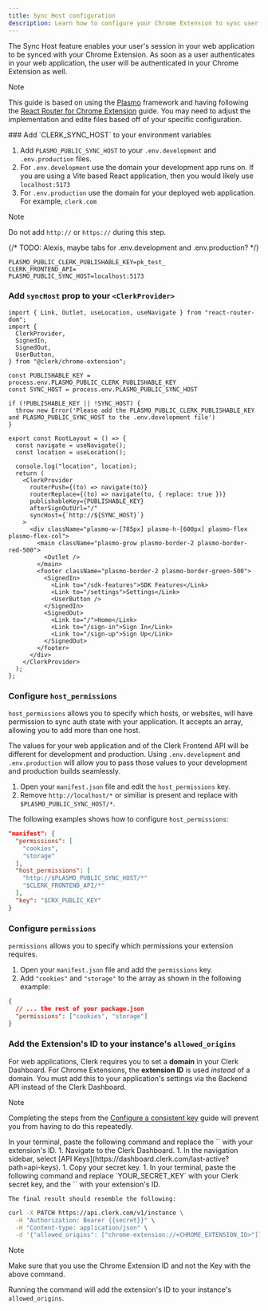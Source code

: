 ```yaml
---
title: Sync Host configuration
description: Learn how to configure your Chrome Extension to sync user authentication with your web application.
---
```


The Sync Host feature enables your user's session in your web application to be synced with your Chrome Extension. As soon as a user authenticates in your web application, the user will be authenticated in your Chrome Extension as well.

> [!NOTE]
> This guide is based on using the [Plasmo](https://www.plasmo.com/) framework and having following the [React Router for Chrome Extension](/docs/references/chrome-extension/add-react-router) guide. You may need to adjust the implementation and edite files based off of your specific configuration.

<Steps>
  ### Add `CLERK_SYNC_HOST` to your environment variables

  1. Add `PLASMO_PUBLIC_SYNC_HOST` to your `.env.development` and `.env.production` files.
  1. For `.env.development` use the domain your development app runs on. If you are using a Vite based React application, then you would likely use `localhost:5173`
  2. For `.env.production` use the domain for your deployed web application. For example, `clerk.com`

> [!NOTE] 
> Do not add `http://` or `https://` during this step.

  {/* TODO: Alexis, maybe tabs for .env.development and .env.production? */}
  ```tsx {{ filename: '.env.development', mark: [3], prettier: false }}
  PLASMO_PUBLIC_CLERK_PUBLISHABLE_KEY=pk_test_
  CLERK_FRONTEND_API=  
  PLASMO_PUBLIC_SYNC_HOST=localhost:5173
  ```
  
  ### Add `syncHost` prop to your `<ClerkProvider>`

  
  ```tsx {{ filename: 'src/popup/layouts/root-layout.tsx', mark: [10, [12,14], 27] }}
  import { Link, Outlet, useLocation, useNavigate } from "react-router-dom";
  import {
    ClerkProvider,
    SignedIn,
    SignedOut,
    UserButton,
  } from "@clerk/chrome-extension";

  const PUBLISHABLE_KEY = process.env.PLASMO_PUBLIC_CLERK_PUBLISHABLE_KEY
  const SYNC_HOST = process.env.PLASMO_PUBLIC_SYNC_HOST

  if (!PUBLISHABLE_KEY || !SYNC_HOST) {
    throw new Error('Please add the PLASMO_PUBLIC_CLERK_PUBLISHABLE_KEY and PLASMO_PUBLIC_SYNC_HOST to the .env.development file')
  }

  export const RootLayout = () => {
    const navigate = useNavigate();
    const location = useLocation();

    console.log("location", location);
    return (
      <ClerkProvider
        routerPush={(to) => navigate(to)}
        routerReplace={(to) => navigate(to, { replace: true })}
        publishableKey={PUBLISHABLE_KEY}
        afterSignOutUrl="/"
        syncHost={`http://${SYNC_HOST}`}
      >
        <div className="plasmo-w-[785px] plasmo-h-[600px] plasmo-flex plasmo-flex-col">
          <main className="plasmo-grow plasmo-border-2 plasmo-border-red-500">
            <Outlet />
          </main>
          <footer className="plasmo-border-2 plasmo-border-green-500">
            <SignedIn>
              <Link to="/sdk-features">SDK Features</Link>
              <Link to="/settings">Settings</Link>
              <UserButton />
            </SignedIn>
            <SignedOut>
              <Link to="/">Home</Link>
              <Link to="/sign-in">Sign In</Link>
              <Link to="/sign-up">Sign Up</Link>
            </SignedOut>
          </footer>
        </div>
      </ClerkProvider>
    );
  };
```

  ### Configure `host_permissions`

  `host_permissions` allows you to specify which hosts, or websites, will have permission to sync auth state with your application. It accepts an array, allowing you to add more than one host.

  The values for your web application and of the Clerk Frontend API will be different for development and production. Using `.env.development` and `.env.production` will allow you to pass those values to your development and production builds seamlessly.

  1. Open your `manifest.json` file and edit the `host_permissions` key.
  1. Remove `http://localhost/*` or similiar is present and replace with `$PLASMO_PUBLIC_SYNC_HOST/*`. 

  The following examples shows how to configure `host_permissions`:

  ```json {{ filename: '/package.json' }}
  "manifest": {
    "permissions": [
      "cookies",
      "storage"
    ],
    "host_permissions": [
      "http://$PLASMO_PUBLIC_SYNC_HOST/*"
      "$CLERK_FRONTEND_API/*"
    ],
    "key": "$CRX_PUBLIC_KEY"
  }
  ```

  ### Configure `permissions`

  `permissions` allows you to specify which permissions your extension requires.

  1. Open your `manifest.json` file and add the `permissions` key.
  1. Add `"cookies"` and `"storage"` to the array as shown in the following example:

  ```json {{ filename: '/package.json' }}
  {
    // ... the rest of your package.json
    "permissions": ["cookies", "storage"]
  }
  ```

  ### Add the Extension's ID to your instance's `allowed_origins`

  For web applications, Clerk requires you to set a **domain** in your Clerk Dashboard. For Chrome Extensions, the **extension ID** is used _instead_ of a domain. You must add this to your application's settings via the Backend API instead of the Clerk Dashboard.

  > [!NOTE]
  > Completing the steps from the [Configure a consistent key](/docs/references/chrome-extension/configure-consistent-key) guide will prevent you from having to do this repeatedly.

  <SignedIn>
    In your terminal, paste the following command and replace the `<CHROME_EXTENSION_KEY>` with your extension's ID.
  </SignedIn>

  <SignedOut>
    1. Navigate to the Clerk Dashboard.
    1. In the navigation sidebar, select [API Keys](https://dashboard.clerk.com/last-active?path=api-keys).
    1. Copy your secret key.
    1. In your terminal, paste the following command and replace `YOUR_SECRET_KEY` with your Clerk secret key, and the `<CHROME_EXTENSION_KEY>` with your extension's ID.

    The final result should resemble the following:
  </SignedOut>

  ```bash {{ filename: 'terminal' }}
  curl -X PATCH https://api.clerk.com/v1/instance \
    -H "Authorization: Bearer {{secret}}" \
    -H "Content-type: application/json" \
    -d '{"allowed_origins": ["chrome-extension://<CHROME_EXTENSION_ID>"]}'
  ```

  > [!NOTE]
  > Make sure that you use the Chrome Extension ID and not the Key with the above command.

  Running the command will add the extension's ID to your instance's `allowed_origins`.
</Steps>
